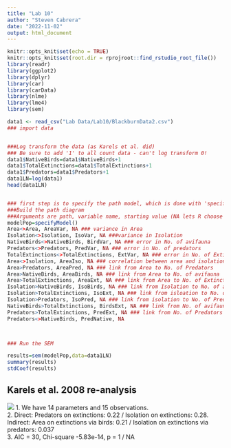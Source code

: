 ```yaml
---
title: "Lab 10"
author: "Steven Cabrera"
date: "2022-11-02"
output: html_document
---
```


```r
knitr::opts_knit$set(echo = TRUE)
knitr::opts_knit$set(root.dir = rprojroot::find_rstudio_root_file())
library(readr)
library(ggplot2)
library(dplyr)
library(car)
library(carData)
library(nlme)
library(lme4)
library(sem)
```

```r
data1 <- read_csv("Lab Data/Lab10/BlackburnData2.csv")
### import data


###Log transform the data (as Karels et al. did)
### Be sure to add '1' to all count data - can't log transform 0!
data1$NativeBirds=data1$NativeBirds+1
data1$TotalExtinctions=data1$TotalExtinctions+1
data1$Predators=data1$Predators+1
data1LN=log(data1)
head(data1LN)


### first step is to specify the path model, which is done with 'specify.model'
###Build the path diagram
###Arguments are path, variable name, starting value (NA lets R choose starting value)
modelPop=specifyModel()
Area<>Area, AreaVar, NA ### variance in Area
Isolation<>Isolation, IsoVar, NA ###variance in Isolation
NativeBirds<>NativeBirds, BirdVar, NA ### error in No. of avifauna
Predators<>Predators, PredVar, NA ### error in No. of predators
TotalExtinctions<>TotalExtinctions, ExtVar, NA ### error in No. of Extinctions
Area<>Isolation, AreaIso, NA ### correlation between area and isolation
Area>Predators, AreaPred, NA ### link from Area to No. of Predators
Area>NativeBirds, AreaBirds, NA ### link from Area to No. of avifauna
Area>TotalExtinctions, AreaExt, NA ### link from Area to No. of Extinctions
Isolation>NativeBirds, IsoBirds, NA ### link from Isolation to No. of avifauna
Isolation>TotalExtinctions, IsoExt, NA ### link from isloation to No. of Extinctions
Isolation>Predators, IsoPred, NA ### link from isolation to No. of Predators
NativeBirds>TotalExtinctions, BirdsExt, NA ### link from No. of avifauna to No. of Extinctions
Predators>TotalExtinctions, PredExt, NA ### link from No. of Predators to No. of Extinctions
Predators<>NativeBirds, PredNative, NA



### Run the SEM

results=sem(modelPop,data=data1LN)
summary(results)
stdCoef(results)

```

## Karels et al. 2008 re-analysis
![](C:\Users\steve\Desktop\SEMmodel.png)
1. We have 14 parameters and 15 observations.  
2. Direct: Predators on extinctions: 0.22 / Isolation on extinctions: 0.28. Indirect: Area on extinctions via birds: 0.21 / Isolation on extinctions via predators: 0.037  
3. AIC = 30, Chi-square -5.83e-14, p = 1 / NA

